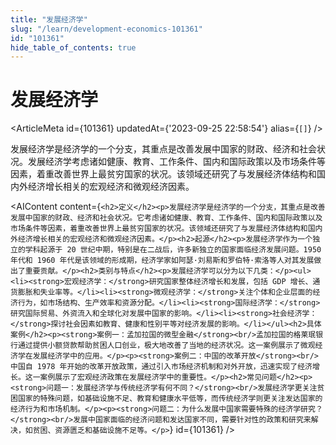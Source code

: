 ```yaml
---
title: "发展经济学"
slug: "/learn/development-economics-101361"
id: "101361"
hide_table_of_contents: true
---
```



# 发展经济学

<ArticleMeta id={101361} updatedAt={'2023-09-25 22:58:54'} alias={`[]`} />
<div className='border-solid border-b border-t-0 my-4 border-[var(--ifm-color-gray-300)]' />

发展经济学是经济学的一个分支，其重点是改善发展中国家的财政、经济和社会状况。发展经济学考虑诸如健康、教育、工作条件、国内和国际政策以及市场条件等因素，着重改善世界上最贫穷国家的状况。该领域还研究了与发展经济体结构和国内外经济增长相关的宏观经济和微观经济因素。

<AIContent content={`<h2>定义</h2><p>发展经济学是经济学的一个分支，其重点是改善发展中国家的财政、经济和社会状况。它考虑诸如健康、教育、工作条件、国内和国际政策以及市场条件等因素，着重改善世界上最贫穷国家的状况。该领域还研究了与发展经济体结构和国内外经济增长相关的宏观经济和微观经济因素。</p><h2>起源</h2><p>发展经济学作为一个独立的学科起源于 20 世纪中期，特别是在二战后，许多新独立的国家面临经济发展问题。1950 年代和 1960 年代是该领域的形成期，经济学家如阿瑟·刘易斯和罗伯特·索洛等人对其发展做出了重要贡献。</p><h2>类别与特点</h2><p>发展经济学可以分为以下几类：</p><ul><li><strong>宏观经济学：</strong>研究国家整体经济增长和发展，包括 GDP 增长、通货膨胀和失业率等。</li><li><strong>微观经济学：</strong>关注个体和企业层面的经济行为，如市场结构、生产效率和资源分配。</li><li><strong>国际经济学：</strong>研究国际贸易、外资流入和全球化对发展中国家的影响。</li><li><strong>社会经济学：</strong>探讨社会因素如教育、健康和性别平等对经济发展的影响。</li></ul><h2>具体案例</h2><p><strong>案例一：孟加拉国的微型金融</strong><br/>孟加拉国的格莱珉银行通过提供小额贷款帮助贫困人口创业，极大地改善了当地的经济状况。这一案例展示了微观经济学在发展经济学中的应用。</p><p><strong>案例二：中国的改革开放</strong><br/>中国自 1978 年开始的改革开放政策，通过引入市场经济机制和对外开放，迅速实现了经济增长。这一案例展示了宏观经济政策在发展经济学中的重要性。</p><h2>常见问题</h2><p><strong>问题一：发展经济学与传统经济学有何不同？</strong><br/>发展经济学更关注贫困国家的特殊问题，如基础设施不足、教育和健康水平低等，而传统经济学则更关注发达国家的经济行为和市场机制。</p><p><strong>问题二：为什么发展中国家需要特殊的经济学研究？</strong><br/>发展中国家面临的经济问题和发达国家不同，需要针对性的政策和研究来解决，如贫困、资源匮乏和基础设施不足等。</p>`} id={101361} />
